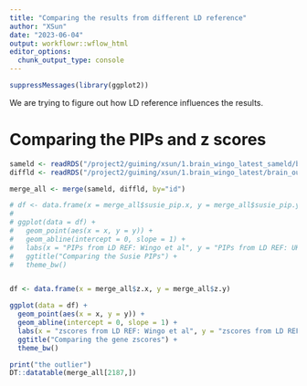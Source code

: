 ```yaml
---
title: "Comparing the results from different LD reference"
author: "XSun"
date: "2023-06-04"
output: workflowr::wflow_html
editor_options:
  chunk_output_type: console
---
```


```r
suppressMessages(library(ggplot2))
```


We are trying to figure out how LD reference influences the results. 


# Comparing the PIPs and z scores

```r

sameld <- readRDS("/project2/guiming/xsun/1.brain_wingo_latest_sameld/brain_output/brain_ctwas_gene_res.RDS")
diffld <- readRDS("/project2/guiming/xsun/1.brain_wingo_latest/brain_output/brain_ctwas_gene_res.RDS")

merge_all <- merge(sameld, diffld, by="id")

# df <- data.frame(x = merge_all$susie_pip.x, y = merge_all$susie_pip.y)
# 
# ggplot(data = df) +
#   geom_point(aes(x = x, y = y)) +
#   geom_abline(intercept = 0, slope = 1) +
#   labs(x = "PIPs from LD REF: Wingo et al", y = "PIPs from LD REF: UKBB") +
#   ggtitle("Comparing the Susie PIPs") +
#   theme_bw()


df <- data.frame(x = merge_all$z.x, y = merge_all$z.y)

ggplot(data = df) +
  geom_point(aes(x = x, y = y)) +
  geom_abline(intercept = 0, slope = 1) +
  labs(x = "zscores from LD REF: Wingo et al", y = "zscores from LD REF: UKBB") +
  ggtitle("Comparing the gene zscores") +
  theme_bw()

print("the outlier")
DT::datatable(merge_all[2187,])

```

